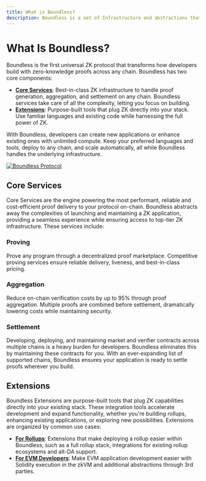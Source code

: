 ```yaml
---
title: What is Boundless?
description: Boundless is a set of Infrastructure and abstractions that provide the best place to develop your application, regardless of where you are.
---
```


# What Is Boundless?

Boundless is the first universal ZK protocol that transforms how developers build with zero-knowledge proofs across any chain. Boundless has two core components:

- [**Core Services**](#core-services): Best-in-class ZK infrastructure to handle proof generation, aggregation, and settlement on any chain. Boundless services take care of all the complexity, letting you focus on building.
- [**Extensions**](#extensions): Purpose-built tools that plug ZK directly into your stack. Use familiar languages and existing code while harnessing the full power of ZK.

With Boundless, developers can create new applications or enhance existing ones with unlimited compute. Keep your preferred languages and tools, deploy to any chain, and scale automatically, all while Boundless handles the underlying infrastructure.

<a href="/protocol.png">
  <img src="/protocol.png" alt="Boundless Protocol" />
</a>

## Core Services

Core Services are the engine powering the most performant, reliable and cost-efficient proof delivery to your protocol on-chain. Boundless abstracts away the complexities of launching and maintaining a ZK application, providing a seamless experience while ensuring access to top-tier ZK infrastructure. These services include:

### Proving

Prove any program through a decentralized proof marketplace. Competitive proving services ensure reliable delivery, liveness, and best-in-class pricing.

### Aggregation

Reduce on-chain verification costs by up to 95% through proof aggregation. Multiple proofs are combined before settlement, dramatically lowering costs while maintaining security.

### Settlement

Developing, deploying, and maintaining market and verifier contracts across multiple chains is a heavy burden for developers. Boundless eliminates this by maintaining these contracts for you. With an ever-expanding list of supported chains, Boundless ensures your application is ready to settle proofs wherever you build.

## Extensions

Boundless Extensions are purpose-built tools that plug ZK capabilities directly into your existing stack. These integration tools accelerate development and expand functionality, whether you're building rollups, enhancing existing applications, or exploring new possibilities. Extensions are organized by common use cases:

- [**For Rollups**](TODO): Extensions that make deploying a rollup easier within Boundless, such as a full rollup stack, integrations for existing rollup ecosystems and alt-DA support.
- [**For EVM Developers**](TODO): Make EVM application development easier with Solidity execution in the zkVM and additional abstractions through 3rd parties.
